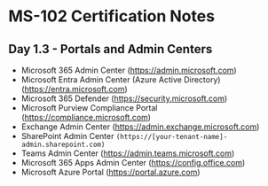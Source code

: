 # MS-102 Certification Notes
## Day 1.3 - Portals and Admin Centers

* Microsoft 365 Admin Center (https://admin.microsoft.com)
* Microsoft Entra Admin Center (Azure Active Directory) (https://entra.microsoft.com)
* Microsoft 365 Defender (https://security.microsoft.com)
* Microsoft Purview Compliance Portal (https://compliance.microsoft.com)
* Exchange Admin Center (https://admin.exchange.microsoft.com)
* SharePoint Admin Center `(https://[your-tenant-name]-admin.sharepoint.com)`
* Teams Admin Center (https://admin.teams.microsoft.com)
* Microsoft 365 Apps Admin Center (https://config.office.com)
* Microsoft Azure Portal (https://portal.azure.com)